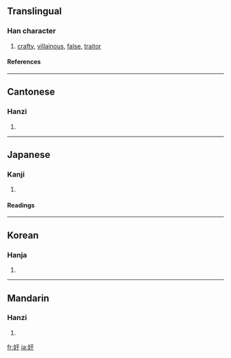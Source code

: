 {{see|姦}}

==Translingual==
===Han character===
{{Han char|rn=38|rad=女|as=03|sn=6|four=4144<sub>0</sub>|canj=女一十 (VMJ)}}
# [[crafty]], [[villainous]], [[false]], [[traitor]]
====References====
{{Han ref|kx=0255.040|dkj=06045|dj=0518.040|hdz=21025.010|uh=5978|ud=22904|bh=A66C|bd=42604}}
----
==Cantonese==
===Hanzi===
{{yue-hanzi|jyut=|y=gaan1}}
# {{defn|Cantonese}}
----
==Japanese==
===Kanji===
{{ja-kanji|grade=|rs=女03}}
# {{defn|Japanese}} 
====Readings====
{{ja-readings|on=[[かん]] (kan)|kun=[[おかす]] (okasu)}}
----
==Korean==
===Hanja===
{{ko-hanja|hangeul=간|rv=gan|mr=kan}}
# {{defn|Korean}}
----
==Mandarin==
===Hanzi===
{{cmn-hanzi|tra=姦|pin=[[jiān]] ([[jian1]])|wg=chien<sup>1</sup>}}
# {{defn|Mandarin}}

[[fr:奸]]
[[ja:奸]]